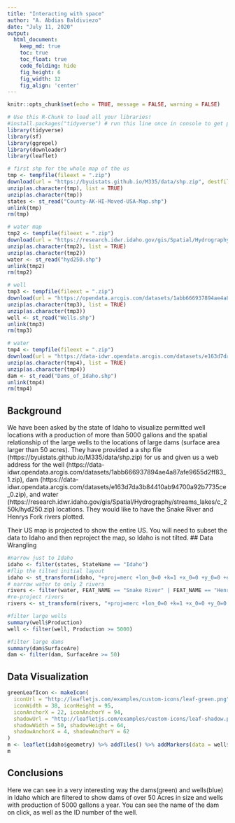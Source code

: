 ```yaml
---
title: "Interacting with space"
author: "A. Abdias Baldiviezo"
date: "July 11, 2020"
output:
  html_document:  
    keep_md: true
    toc: true
    toc_float: true
    code_folding: hide
    fig_height: 6
    fig_width: 12
    fig_align: 'center'
---
```


```r
knitr::opts_chunk$set(echo = TRUE, message = FALSE, warning = FALSE)
```

```r
# Use this R-Chunk to load all your libraries!
#install.packages("tidyverse") # run this line once in console to get package
library(tidyverse)
library(sf)
library(ggrepel)
library(downloader)
library(leaflet)
```

```r
# first shp for the whole map of the us
tmp <- tempfile(fileext = ".zip")
download(url = "https://byuistats.github.io/M335/data/shp.zip", destfile = tmp, mode="wb")
unzip(as.character(tmp), list = TRUE)
unzip(as.character(tmp))
states <- st_read("County-AK-HI-Moved-USA-Map.shp")
unlink(tmp)
rm(tmp)

# water map
tmp2 <- tempfile(fileext = ".zip")
download(url = "https://research.idwr.idaho.gov/gis/Spatial/Hydrography/streams_lakes/c_250k/hyd250.zip", destfile = tmp2, mode="wb")
unzip(as.character(tmp2), list = TRUE)
unzip(as.character(tmp2))
water <- st_read("hyd250.shp")
unlink(tmp2)
rm(tmp2)

# well
tmp3 <- tempfile(fileext = ".zip")
download(url = "https://opendata.arcgis.com/datasets/1abb666937894ae4a87afe9655d2ff83_1.zip", destfile = tmp3, mode="wb")
unzip(as.character(tmp3), list = TRUE)
unzip(as.character(tmp3))
well <- st_read("Wells.shp")
unlink(tmp3)
rm(tmp3)

# water
tmp4 <- tempfile(fileext = ".zip")
download(url = "https://data-idwr.opendata.arcgis.com/datasets/e163d7da3b84410ab94700a92b7735ce_0.zip", destfile = tmp4, mode="wb")
unzip(as.character(tmp4), list = TRUE)
unzip(as.character(tmp4))
dam <- st_read("Dams_of_Idaho.shp")
unlink(tmp4)
rm(tmp4)
```

## Background

We have been asked by the state of Idaho to visualize permitted well locations with a production of more than 5000 gallons and the spatial relationship of the large wells to the locations of large dams (surface area larger than 50 acres). They have provided a a shp file (https://byuistats.github.io/M335/data/shp.zip) for us and given us a web address for the well (https://data-idwr.opendata.arcgis.com/datasets/1abb666937894ae4a87afe9655d2ff83_1.zip), dam (https://data-idwr.opendata.arcgis.com/datasets/e163d7da3b84410ab94700a92b7735ce_0.zip), and water (https://research.idwr.idaho.gov/gis/Spatial/Hydrography/streams_lakes/c_250k/hyd250.zip) locations. They would like to have the Snake River and Henrys Fork rivers plotted.

Their US map is projected to show the entire US. You will need to subset the data to Idaho and then reproject the map, so Idaho is not tilted.
## Data Wrangling

```r
#narrow just to Idaho
idaho <- filter(states, StateName == "Idaho")
#flip the tilted initial layout
idaho <- st_transform(idaho, "+proj=merc +lon_0=0 +k=1 +x_0=0 +y_0=0 +ellps=WGS84 +datum=WGS84 +units=m +no_defs")
# narrow water to only 2 rivers
rivers <- filter(water, FEAT_NAME == "Snake River" | FEAT_NAME == "Henrys Fork")
#re-project rivers
rivers <- st_transform(rivers, "+proj=merc +lon_0=0 +k=1 +x_0=0 +y_0=0 +ellps=WGS84 +datum=WGS84 +units=m +no_defs")

#filter large wells
summary(well$Production)
well <- filter(well, Production >= 5000)

#filter large dams
summary(dam$SurfaceAre)
dam <- filter(dam, SurfaceAre >= 50)
```

## Data Visualization

```r
greenLeafIcon <- makeIcon(
  iconUrl = "http://leafletjs.com/examples/custom-icons/leaf-green.png",
  iconWidth = 38, iconHeight = 95,
  iconAnchorX = 22, iconAnchorY = 94,
  shadowUrl = "http://leafletjs.com/examples/custom-icons/leaf-shadow.png",
  shadowWidth = 50, shadowHeight = 64,
  shadowAnchorX = 4, shadowAnchorY = 62
)
m <- leaflet(idaho$geometry) %>% addTiles() %>% addMarkers(data = well$geometry, popup = well$WellUse) %>% addMarkers(data = dam$geometry, icon = greenLeafIcon, popup = dam$DamName)
m
```

## Conclusions

Here we can see in a very interesting way the dams(green) and wells(blue) in Idaho which are filtered to show dams of over 50 Acres in size and wells with production of 5000 gallons a year. You can see the name of the dam on click, as well as the ID number of the well.